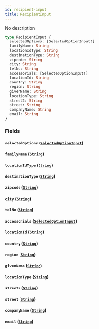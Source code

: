 ```yaml
---
id: recipient-input
title: RecipientInput
---
```


No description

```graphql
type RecipientInput {
  selectedOptions: [SelectedOptionInput!]
  familyName: String
  locationIdType: String
  destinationType: String
  zipcode: String
  city: String
  telNo: String
  accessorials: [SelectedOptionInput!]
  locationId: String
  country: String
  region: String
  givenName: String
  locationType: String
  street2: String
  street: String
  companyName: String
  email: String
}
```

### Fields

#### `selectedOptions` ([`SelectedOptionInput`](../../rate-manager-service/inputs/selected-option-input))

#### `familyName` ([`String`](../../rate-manager-service/scalars/string))

#### `locationIdType` ([`String`](../../rate-manager-service/scalars/string))

#### `destinationType` ([`String`](../../rate-manager-service/scalars/string))

#### `zipcode` ([`String`](../../rate-manager-service/scalars/string))

#### `city` ([`String`](../../rate-manager-service/scalars/string))

#### `telNo` ([`String`](../../rate-manager-service/scalars/string))

#### `accessorials` ([`SelectedOptionInput`](../../rate-manager-service/inputs/selected-option-input))

#### `locationId` ([`String`](../../rate-manager-service/scalars/string))

#### `country` ([`String`](../../rate-manager-service/scalars/string))

#### `region` ([`String`](../../rate-manager-service/scalars/string))

#### `givenName` ([`String`](../../rate-manager-service/scalars/string))

#### `locationType` ([`String`](../../rate-manager-service/scalars/string))

#### `street2` ([`String`](../../rate-manager-service/scalars/string))

#### `street` ([`String`](../../rate-manager-service/scalars/string))

#### `companyName` ([`String`](../../rate-manager-service/scalars/string))

#### `email` ([`String`](../../rate-manager-service/scalars/string))
